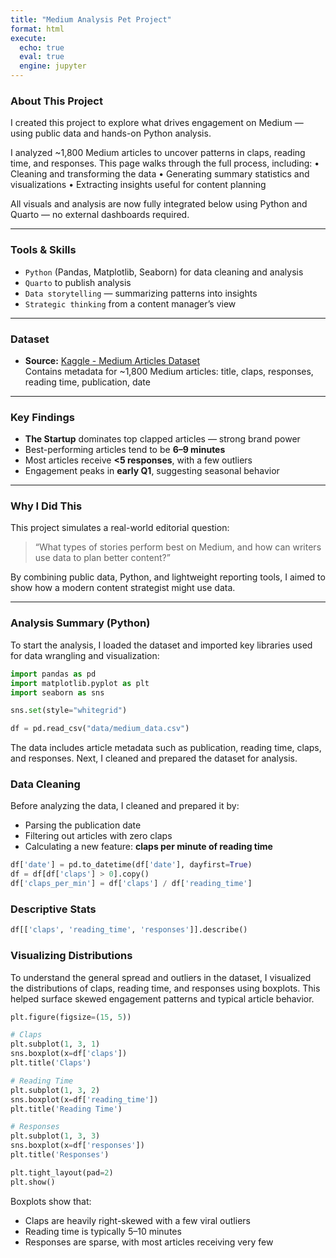 ```yaml
---
title: "Medium Analysis Pet Project"
format: html
execute:
  echo: true
  eval: true
  engine: jupyter
---
```


### About This Project

I created this project to explore what drives engagement on Medium — using public data and hands-on Python analysis.

I analyzed ~1,800 Medium articles to uncover patterns in claps, reading time, and responses. This page walks through the full process, including:
	•	Cleaning and transforming the data
	•	Generating summary statistics and visualizations
	•	Extracting insights useful for content planning

All visuals and analysis are now fully integrated below using Python and Quarto — no external dashboards required.

---

### Tools & Skills

- `Python` (Pandas, Matplotlib, Seaborn) for data cleaning and analysis  
- `Quarto` to publish analysis  
- `Data storytelling` — summarizing patterns into insights  
- `Strategic thinking` from a content manager’s view

---

### Dataset

- **Source:** [Kaggle - Medium Articles Dataset](https://www.kaggle.com/datasets/arnabchaki/medium-articles-dataset)  
  Contains metadata for ~1,800 Medium articles: title, claps, responses, reading time, publication, date

---

### Key Findings

- **The Startup** dominates top clapped articles — strong brand power  
- Best-performing articles tend to be **6–9 minutes**  
- Most articles receive **<5 responses**, with a few outliers
- Engagement peaks in **early Q1**, suggesting seasonal behavior

---

### Why I Did This

This project simulates a real-world editorial question:

> “What types of stories perform best on Medium, and how can writers use data to plan better content?”

By combining public data, Python, and lightweight reporting tools, I aimed to show how a modern content strategist might use data.

---

### Analysis Summary (Python)
To start the analysis, I loaded the dataset and imported key libraries used for data wrangling and visualization:

```python
import pandas as pd
import matplotlib.pyplot as plt
import seaborn as sns

sns.set(style="whitegrid")

df = pd.read_csv("data/medium_data.csv")
```
The data includes article metadata such as publication, reading time, claps, and responses. Next, I cleaned and prepared the dataset for analysis.

### Data Cleaning
Before analyzing the data, I cleaned and prepared it by:

- Parsing the publication date
- Filtering out articles with zero claps
- Calculating a new feature: **claps per minute of reading time**
  
```python
df['date'] = pd.to_datetime(df['date'], dayfirst=True)
df = df[df['claps'] > 0].copy()
df['claps_per_min'] = df['claps'] / df['reading_time']
```

### Descriptive Stats

```python
df[['claps', 'reading_time', 'responses']].describe()
```

### Visualizing Distributions
To understand the general spread and outliers in the dataset, I visualized the distributions of claps, reading time, and responses using boxplots. This helped surface skewed engagement patterns and typical article behavior.
```python
plt.figure(figsize=(15, 5))

# Claps
plt.subplot(1, 3, 1)
sns.boxplot(x=df['claps'])
plt.title('Claps')

# Reading Time
plt.subplot(1, 3, 2)
sns.boxplot(x=df['reading_time'])
plt.title('Reading Time')

# Responses
plt.subplot(1, 3, 3)
sns.boxplot(x=df['responses'])
plt.title('Responses')

plt.tight_layout(pad=2)
plt.show()
```
Boxplots show that:

- Claps are heavily right-skewed with a few viral outliers
- Reading time is typically 5–10 minutes
- Responses are sparse, with most articles receiving very few
